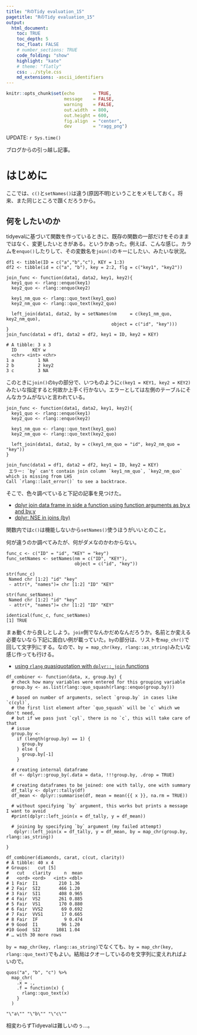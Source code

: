 ```yaml
---
title: "RのTidy evaluation_15"
pagetitle: "RのTidy evaluation_15"
output:
  html_document:
    toc: TRUE
    toc_depth: 5
    toc_float: FALSE
    # number_sections: TRUE
    code_folding: "show"
    highlight: "kate"
    # theme: "flatly"
    css: ../style.css
    md_extensions: -ascii_identifiers
---
```


```r
knitr::opts_chunk$set(echo       = TRUE,
                      message    = FALSE,
                      warning    = FALSE,
                      out.width  = 800,
                      out.height = 600,
                      fig.align  = "center",
                      dev        = "ragg_png")
```

<div class="update-right">
UPDATE: `r Sys.time()`
</div>

ブログからの引っ越し記事。

# はじめに
ここでは、`c()`と`setNames()`は違う(原因不明)ということをメモしておく。将来、また同じところで躓くだろうから。

## 何をしたいのか
tidyevalに基づいて関数を作っているときに、既存の関数の一部だけをそのままではなく、変更したいときがある。というかあった。例えば、こんな感じ。カラムを`enquo()`したりして、その変数名を`join()`のキーにしたい、みたいな状況。

```R:R
df1 <- tibble(ID = c("a","b","c"), KEY = 1:3)
df2 <- tibble(id = c("a", "b"), key = 2:2, flg = c("key1", "key2"))

join_func <- function(data1, data2, key1, key2){
  key1_quo <- rlang::enquo(key1)
  key2_quo <- rlang::enquo(key2)
  
  key1_nm_quo <- rlang::quo_text(key1_quo)
  key2_nm_quo <- rlang::quo_text(key2_quo)
  
  left_join(data1, data2, by = setNames(nm     = c(key1_nm_quo, key2_nm_quo),
                                        object = c("id", "key")))
}
join_func(data1 = df1, data2 = df2, key1 = ID, key2 = KEY)

# A tibble: 3 x 3
  ID      KEY w    
  <chr> <int> <chr>
1 a         1 NA   
2 b         2 key2 
3 c         3 NA   
```

このときに`join()`の`by`の部分で、いつものように`c(key1 = KEY1, key2 = KEY2)`みたいな指定すると何故か上手く行かない。エラーとしては左側のテーブルにそんなカラムがないと言われている。

```R:R
join_func <- function(data1, data2, key1, key2){
  key1_quo <- rlang::enquo(key1)
  key2_quo <- rlang::enquo(key2)
  
  key1_nm_quo <- rlang::quo_text(key1_quo)
  key2_nm_quo <- rlang::quo_text(key2_quo)
  
  left_join(data1, data2, by = c(key1_nm_quo = "id", key2_nm_quo = "key"))
}

join_func(data1 = df1, data2 = df2, key1 = ID, key2 = KEY)
 エラー: `by` can't contain join column `key1_nm_quo`, `key2_nm_quo` which is missing from LHS
Call `rlang::last_error()` to see a backtrace. 

```

そこで、色々調べていると下記の記事を見つけた。

- [dplyr join data frame in side a function using function arguments as by.x and by.y](https://stackoverflow.com/questions/51465129/dplyr-join-data-frame-in-side-a-function-using-function-arguments-as-by-x-and-by)
- [dplyr: NSE in joins (by)](https://stackoverflow.com/questions/58518021/dplyr-nse-in-joins-by)

関数内では`c()`は機能しないから`setNames()`使うほうがいいとのこと。

何が違うのか調べてみたが、何がダメなのかわからない。

```R:R
func_c <- c("ID" = "id", "KEY" = "key")
func_setNames <- setNames(nm = c("ID", "KEY"),
                          object = c("id", "key"))

str(func_c)
 Named chr [1:2] "id" "key"
 - attr(*, "names")= chr [1:2] "ID" "KEY"

str(func_setNames)
 Named chr [1:2] "id" "key"
 - attr(*, "names")= chr [1:2] "ID" "KEY"

identical(func_c, func_setNames)
[1] TRUE
```

まぁ動くから良しとしよう。`join`側でなんかだめなんだろうか。名前とか変える必要ないなら下記に面白い例が載っていた。`by`の部分は、リストを`map_chr()`で回して文字列にする。なので、` by = map_chr(key, rlang::as_string)`みたいな感じ作っても行ける。

- [using `rlang` quasiquotation with `dplyr::_join` functions](https://stackoverflow.com/questions/58846126/using-rlang-quasiquotation-with-dplyr-join-functions)

```R:R
df_combiner <- function(data, x, group.by) {
  # check how many variables were entered for this grouping variable
  group.by <- as.list(rlang::quo_squash(rlang::enquo(group.by)))

  # based on number of arguments, select `group.by` in cases like `c(cyl)`,
  # the first list element after `quo_squash` will be `c` which we don't need,
  # but if we pass just `cyl`, there is no `c`, this will take care of that
  # issue
  group.by <-
    if (length(group.by) == 1) {
      group.by
    } else {
      group.by[-1]
    }

  # creating internal dataframe
  df <- dplyr::group_by(.data = data, !!!group.by, .drop = TRUE)

  # creating dataframes to be joined: one with tally, one with summary
  df_tally <- dplyr::tally(df)
  df_mean <- dplyr::summarise(df, mean = mean({{ x }}, na.rm = TRUE))

  # without specifying `by` argument, this works but prints a message I want to avoid
  #print(dplyr::left_join(x = df_tally, y = df_mean))

  # joining by specifying `by` argument (my failed attempt)
   dplyr::left_join(x = df_tally, y = df_mean, by = map_chr(group.by, rlang::as_string))

}

df_combiner(diamonds, carat, c(cut, clarity))
# A tibble: 40 x 4
# Groups:   cut [5]
#   cut   clarity     n  mean
#   <ord> <ord>   <int> <dbl>
# 1 Fair  I1        210 1.36 
# 2 Fair  SI2       466 1.20 
# 3 Fair  SI1       408 0.965
# 4 Fair  VS2       261 0.885
# 5 Fair  VS1       170 0.880
# 6 Fair  VVS2       69 0.692
# 7 Fair  VVS1       17 0.665
# 8 Fair  IF          9 0.474
# 9 Good  I1         96 1.20 
#10 Good  SI2      1081 1.04 
# … with 30 more rows
```

` by = map_chr(key, rlang::as_string)`でなくても、` by = map_chr(key, rlang::quo_text)`でもよい。結局はクオーしているのを文字列に変えれればよいので。

```R:R
quos("a", "b", "c") %>%
  map_chr(
    .x = .,
    .f = function(x) {
      rlang::quo_text(x)
    }
  )

"\"a\"" "\"b\"" "\"c\"" 
```

相変わらずTidyevalは難しいのぅ…。


